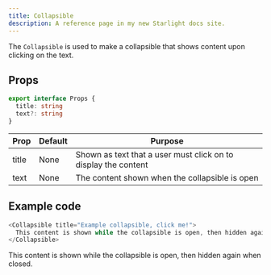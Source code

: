 ```yaml
---
title: Collapsible
description: A reference page in my new Starlight docs site.
---
```



The `Collapsible` is used to make a collapsible that shows content upon clicking on the text.

## Props
```ts
export interface Props {
  title: string
  text?: string
}
```

| Prop | Default | Purpose |
| ----------- | ----------- | ----------- |
| title | None | Shown as text that a user must click on to display the content |
| text | None | The content shown when the collapsible is open |

## Example code
```js title="index.astro"
<Collapsible title="Example collapsible, click me!">
  This content is shown while the collapsible is open, then hidden again when closed.
</Collapsible>
```

<Collapsible title="Example collapsible, click me!">
  This content is shown while the collapsible is open, then hidden again when closed.
</Collapsible>